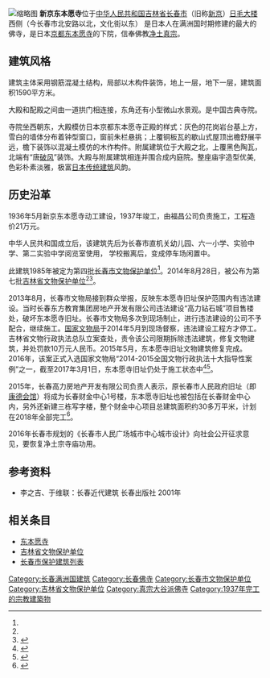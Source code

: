 {{文物保护单位
| 级别 = 省级
| 省名 = 吉林省
| 市/县名 = 长春市
| 图片 = [[File:Aerial_view_of_Higashi_Hongan-ji_of_Hsinking.jpg|250px]]
| 名称 = 东本愿寺旧址
| 编号 = 7-123
| 分类 = 近现代重要史迹及代表性建筑
| 所在 = [[吉林省|吉林省]][[长春市|长春市]]北安路735号
| 时代 = 1936年
| 登录 = 2014年8月28日
}}
[[File:新京东本愿寺照片拼接对比.jpg|缩略图]]
'''新京东本愿寺'''位于[[中华人民共和国|中华人民共和国]][[吉林省|吉林省]][[长春市|长春市]]（旧称[[新京|新京]]）[[日毛大楼|日毛大楼]]西侧（今长春市北安路以北，文化街以东）
是日本人在满洲国时期修建的最大的佛寺，是日本[[京都|京都]][[东本愿寺|东本愿寺]]的下院，信奉佛教[[净土真宗|净土真宗]]。

==建筑风格==
建筑主体采用钢筋混凝土结构，局部以木构件装饰，地上一层，地下一层，建筑面积1590平方米。 

大殿和配殿之间由一道拱门相连接，东角还有小型微山水景观。是中国古典寺院。

寺院坐西朝东，大殿模仿日本京都东本愿寺正殿的样式：灰色的花岗岩台基上方，雪白的墙体分布着钟型窗口，窗前朱栏悬挑；上覆铜板瓦的歇山式屋顶出檐舒展平远，檐下装饰以混凝土模仿的木作构件。附属建筑位于大殿之北，上覆黑色陶瓦，北端有“唐[[博风板|破风]]”装饰。大殿与附属建筑相连并围合成内庭院。整座庙宇造型优美,色彩朴素淡雅，极富[[日本传统建筑|日本传统建筑]]风韵。

==历史沿革==
1936年5月新京东本愿寺动工建设，1937年竣工，由福昌公司负责施工，工程造价21万元。

中华人民共和国成立后，该建筑先后为长春市直机关幼儿园、六一小学、实验中学、第二实验中学阅览室使用， 学校搬离后，变成停车场闲置中。

此建筑1985年被定为第四批[[长春市文物保护单位|长春市文物保护单位]]<ref name=lyl/>。2014年8月28日，被公布为第七批[[吉林省文物保护单位|吉林省文物保护单位]]<ref name=lyl/><ref>{{Cite web|url = http://www2.jl.gov.cn/zwgk/gwgb/szfwj/jzf/201409/t20140909_1746262.html|title = 吉林省人民政府关于核定并公布第七批省级文物保护单位的通知（吉政发〔2014〕34号）|author = |date = 2014-08-28|publisher = 吉林省人民政府|language = |accessdate = |quote = |archive-url = https://web.archive.org/web/20170409202226/http://www2.jl.gov.cn/zwgk/gwgb/szfwj/jzf/201409/t20140909_1746262.html|archive-date = 2017-04-09|dead-url = yes}}</ref>。

2013年8月，长春市文物局接到群众举报，反映东本愿寺旧址保护范围内有违法建设。当时长春东方教育集团房地产开发有限公司违法建设“高力钻石城”项目售楼处，破坏东本愿寺旧址。长春市文物局多次到现场制止，进行违法建设的公司不予配合，继续施工。[[国家文物局|国家文物局]]于2014年5月到现场督察，违法建设工程方才停工。吉林省文物行政执法总队立案查处，责令该公司限期拆除违法建筑，修复文物建筑，并处罚款10万元人民币。2015年5月，东本愿寺旧址文物建筑修复完成。2016年，该案正式入选国家文物局“2014-2015全国文物行政执法十大指导性案例”之一，截至2017年3月1日，东本愿寺旧址仍处于施工状态中<ref name=lyl>{{Cite web|url =  http://www.guancha.cn/society/2017_04_09_402686.shtml|title =  开国上将刘亚楼故居被拆后，谁栽了？|author =  |date =  2017-04-09|publisher =  观察者网|language =  |accessdate =  |quote =  |archive-date =  2017-04-10|archive-url =  https://web.archive.org/web/20170410050327/http://www.guancha.cn/society/2017_04_09_402686.shtml|dead-url =  no}}</ref><ref>{{Cite web |url = http://www.thepaper.cn/newsDetail_forward_1655207 |title = 从成都的一处“唐破风”建筑说起 |author = 曹梦芹 |date = 2017-04-19 |publisher = 澎湃新闻 |language =  |accessdate =  |quote =  |archive-date = 2017-04-19 |archive-url = https://web.archive.org/web/20170419070739/http://www.thepaper.cn/newsDetail_forward_1655207 |dead-url = no }}</ref>。

2015年，长春高力房地产开发有限公司负责人表示，原长春市人民政府旧址（即[[康德会馆|康德会馆]]）将成为长春财金中心1号楼，东本愿寺旧址也被包括在长春财金中心内，另外还新建三栋写字楼，整个财金中心项目总建筑面积约30多万平米，计划在2018年全部完工<ref>{{Cite web |url = http://news.ifeng.com/a/20170512/51081460_0.shtml |title = 市政府搬迁新址后，旧政府大楼都有何用途？ |author =  |date = 2017-05-12 |publisher = 凤凰网 |language =  |accessdate =  |quote =  |archive-date = 2017-05-12 |archive-url = https://web.archive.org/web/20170512012749/http://news.ifeng.com/a/20170512/51081460_0.shtml |dead-url = no }}</ref>。

2016年长春市规划的《长春市人民广场城市中心城市设计》向社会公开征求意见，要恢复净土宗寺庙功用。

==参考资料==

{{reflist}}
*李之吉、于维联：长春近代建筑 长春出版社 2001年

==相关条目==
{{Commonscat|Higashi Hongan-ji of Hsinking}}
*[[东本愿寺|东本愿寺]]
*[[吉林省文物保护单位|吉林省文物保护单位]]
*[[长春市保护建筑列表|长春市保护建筑列表]]

[[Category:长春满洲国建筑|Category:长春满洲国建筑]]
[[Category:长春佛寺|Category:长春佛寺]]
[[Category:长春市文物保护单位|Category:长春市文物保护单位]]
[[Category:吉林省文物保护单位|Category:吉林省文物保护单位]]
[[Category:真宗大谷派佛寺|Category:真宗大谷派佛寺]]
[[Category:1937年完工的宗教建築物|Category:1937年完工的宗教建築物]]